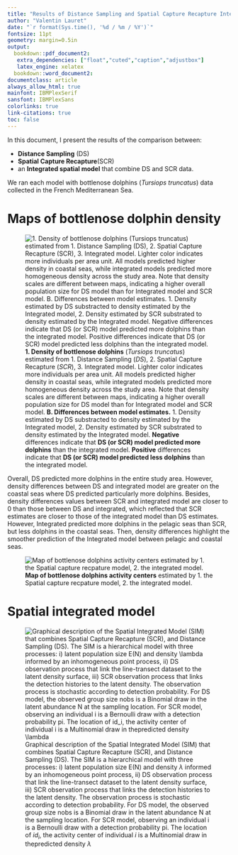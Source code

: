```yaml
---
title: "Results of Distance Sampling and Spatial Capture Recapture Integration"
author: "Valentin Lauret"
date: "`r format(Sys.time(), '%d / %m / %Y')`"
fontsize: 11pt
geometry: margin=0.5in
output: 
  bookdown::pdf_document2: 
   extra_dependencies: ["float","cuted","caption","adjustbox"]
   latex_engine: xelatex
  bookdown::word_document2:
documentclass: article
always_allow_html: true
mainfont: IBMPlexSerif
sansfont: IBMPlexSans
colorlinks: true
link-citations: true
toc: false
---
```


In this document, I present the results of the comparison between:  

  * **Distance Sampling** (DS)
  * **Spatial Capture Recapture**(SCR)
  * an **Integrated spatial model** that combine DS and SCR data.
  
We ran each model with bottlenose dolphins (*Tursiops truncatus*) data collected in the French Mediterranean Sea.
  
# Maps of bottlenose dolphin density {}

![**1. Density of bottlenose dolphins** (*Tursiops truncatus*) estimated from 1. Distance Sampling (*DS*), 2. Spatial Capture Recapture (*SCR*), 3. Integrated model. Lighter color indicates more individuals per area unit. All models predicted higher density in coastal seas, while integrated models predicted more homogeneous density across the study area. Note that density scales are different between maps, indicating a higher overall population size for DS model than for Integrated model and SCR model.  **B. Differences between model estimates.** 1. Density estimated by DS substracted to density estimated by the Integrated model, 2. Density estimated by SCR substrated to density estimated by the Integrated model. **Negative** differences indicate that **DS (or SCR) model predicted more dolphins** than the integrated model. **Positive** differences indicate that **DS (or SCR) model predicted less dolphins** than the integrated model.](fig3.png)

Overall, DS predicted more dolphins in the entire study area. However, density differences between DS and integrated model are greater on the coastal seas where DS predicted particularly more dolphins. Besides, density differences values between SCR and integrated model are closer to 0 than those between DS and integrated, which reflected that SCR estimates are closer to those of the integrated model than DS estimates. However, Integrated predicted more dolphins in the pelagic seas than SCR, but less dolphins in the coastal seas. Then, density differences highlight the smoother prediction of the Integrated model between pelagic and coastal seas.

![**Map of bottlenose dolphins activity centers** estimated by 1. the Spatial capture recpature model, 2. the integrated model.](FigAC.png)

# Spatial integrated model

![Graphical description of the Spatial Integrated Model (SIM) that combines Spatial Capture Recapture (SCR), and Distance Sampling (DS). The SIM is a hierarchical model with three processes: i) latent population size E(N) and density $\lambda$ informed by an inhomogeneous point process, ii) DS observation process that link the line-transect dataset to the latent density surface, iii) SCR observation process that links the detection histories to the latent density. The observation process is stochastic according to detection probability. For DS model, the observed group size nobs is a Binomial draw in the latent abundance N at the sampling location. For SCR model, observing an individual i is a Bernoulli draw with a detection probability pi. The location of $id_i$, the activity center of individual *i* is a Multinomial draw in thepredicted density $\lambda$](Fig1_v2_1.png)